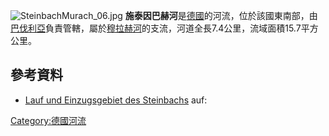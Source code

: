 {{Coord|49.44403|N|12.37660|E|display=title}}
[[Image:SteinbachMurach_06.jpg|right]]
'''施泰因巴赫河'''是[[德國|德國]]的河流，位於該國東南部，由[[巴伐利亞|巴伐利亞]]負責管轄，屬於[[穆拉赫河_(施瓦察赫河支流)|穆拉赫河]]的支流，河道全長7.4公里，流域面積15.7平方公里。

==參考資料==
* [http://geoportal.bayern.de/bayernatlas/?zoom=9&bgLayer=tk&Y=4529459.00&X=5480365.00&lang=de&topic=ba&catalogNodes=122 Lauf und Einzugsgebiet des Steinbachs] auf: {{GeoQuelle|DE-BY|BV|ref=nein}}

{{Germany-geo-stub}}
[[Category:德國河流|Category:德國河流]]